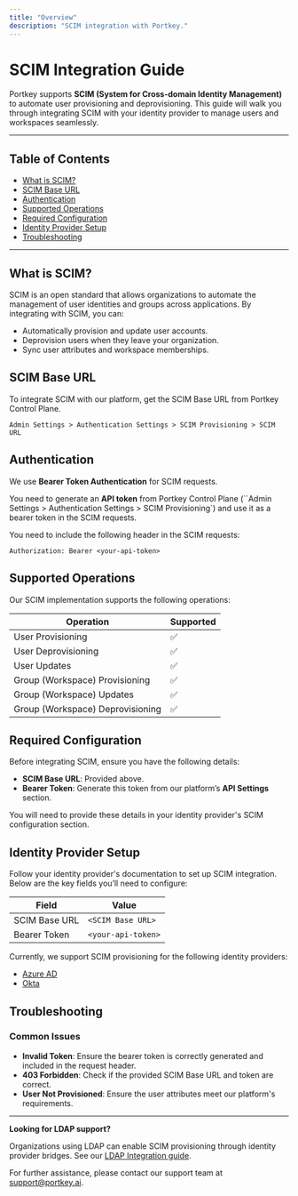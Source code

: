 ```yaml
---
title: "Overview"
description: "SCIM integration with Portkey."
---
```


# SCIM Integration Guide

Portkey supports **SCIM (System for Cross-domain Identity Management)** to automate user provisioning and deprovisioning. 
This guide will walk you through integrating SCIM with your identity provider to manage users and workspaces seamlessly.

---

## Table of Contents
- [What is SCIM?](#what-is-scim)
- [SCIM Base URL](#scim-base-url)
- [Authentication](#authentication)
- [Supported Operations](#supported-operations)
- [Required Configuration](#required-configuration)
- [Identity Provider Setup](#identity-provider-setup)
- [Troubleshooting](#troubleshooting)

---

## What is SCIM?

SCIM is an open standard that allows organizations to automate the management of user identities and groups across applications. By integrating with SCIM, you can:

- Automatically provision and update user accounts.
- Deprovision users when they leave your organization.
- Sync user attributes and workspace memberships.

## SCIM Base URL

To integrate SCIM with our platform, get the SCIM Base URL from Portkey Control Plane.

`Admin Settings > Authentication Settings > SCIM Provisioning > SCIM URL`

## Authentication

We use **Bearer Token Authentication** for SCIM requests. 

You need to generate an **API token** from Portkey Control Plane (``Admin Settings > Authentication Settings > SCIM Provisioning`) and use it as a bearer token in the SCIM requests.

You need to include the following header in the SCIM requests:
```
Authorization: Bearer <your-api-token>
```

## Supported Operations

Our SCIM implementation supports the following operations:

| Operation      | Supported |
|----------------|-----------|
| User Provisioning | ✅ |
| User Deprovisioning | ✅ |
| User Updates | ✅ |
| Group (Workspace) Provisioning | ✅ |
| Group (Workspace) Updates | ✅ |
| Group (Workspace) Deprovisioning | ✅ |

## Required Configuration

Before integrating SCIM, ensure you have the following details:

- **SCIM Base URL**: Provided above.
- **Bearer Token**: Generate this token from our platform’s **API Settings** section.

You will need to provide these details in your identity provider's SCIM configuration section.

## Identity Provider Setup

Follow your identity provider's documentation to set up SCIM integration. Below are the key fields you’ll need to configure:

| Field              | Value                      |
|-------------------- |---------------------------|
| SCIM Base URL       | `<SCIM Base URL>` |
| Bearer Token        | `<your-api-token>`         |

Currently, we support SCIM provisioning for the following identity providers:

- [Azure AD](./azure-ad)
- [Okta](./okta)

## Troubleshooting

### Common Issues

- **Invalid Token**: Ensure the bearer token is correctly generated and included in the request header.
- **403 Forbidden**: Check if the provided SCIM Base URL and token are correct.
- **User Not Provisioned**: Ensure the user attributes meet our platform's requirements.

---

<Note>

<b>Looking for LDAP support?</b>

Organizations using LDAP can enable SCIM provisioning through identity provider bridges. See our [LDAP Integration guide](/product/enterprise-offering/org-management/ldap).
</Note>

For further assistance, please contact our support team at [support@portkey.ai](mailto:support@portkey.ai).

